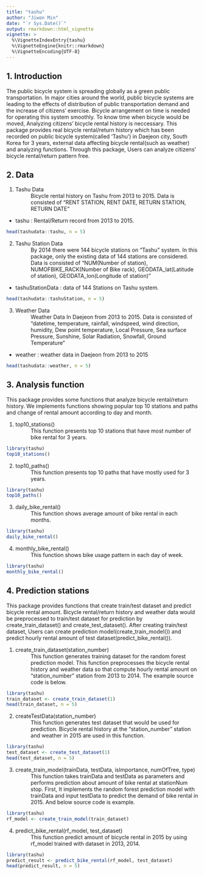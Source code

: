 ```yaml
---
title: "tashu"
author: "Jiwon Min"
date: "`r Sys.Date()`"
output: rmarkdown::html_vignette
vignette: >
  %\VignetteIndexEntry{tashu}
  %\VignetteEngine{knitr::rmarkdown}
  %\VignetteEncoding{UTF-8}
---
```

## 1. Introduction
 The public bicycle system is spreading globally as a green public transportation. In major cities around the world, public bicycle systems are leading to the effects of distribution of public transportation demand and the increase of citizens' exercise.  Bicycle arrangement on time is needed for operating this system smoothly. To know time when bicycle would be moved, Analyzing citizens' bicycle rental history is neccessary.
This package provides real bicycle rental/return history which has been recorded on public bicycle system(called 'Tashu') in Daejeon city, South Korea for 3 years, external data affecting bicycle rental(such as weather) and analyzing functions. Through this package, Users can analyze citizens' bicycle rental/return pattern free.
 
 

## 2. Data
1.    Tashu Data
: Bicycle rental history on Tashu from 2013 to 2015. Data is consisted of "RENT STATION, RENT DATE, RETURN STATION, RETURN DATE"
* tashu : Rental/Return record from 2013 to 2015.

```r
head(tashudata::tashu, n = 5)
```

2.    Tashu Station Data
: By 2014 there were 144 bicycle stations on "Tashu" system. In this package, only the existing data of 144 stations are considered. Data is consisted of "NUM(Number of station), NUMOFBIKE_RACK(Number of Bike rack), GEODATA_lat(Latitude of station), GEODATA_lon(Longitude of station)"

* tashuStationData : data of 144 Stations on Tashu system. 
```r
head(tashudata::tashuStation, n = 5)
```

3.    Weather Data
: Weather Data In Daejeon from 2013 to 2015. Data is consisted of "datetime, temperature, rainfall, windspeed, wind direction, humidity, Dew point temperature, Local Pressure, Sea surface Pressure, Sunshine, Solar Radiation, Snowfall, Ground Temperature"

* weather : weather data in Daejeon from 2013 to 2015

```r
head(tashudata::weather, n = 5)
```

## 3. Analysis function

This package provides some functions that analyze bicycle rental/return history. We implements functions showing popular top 10 stations and paths and change of rental amount according to day and month.

1.    top10_stations()
: This function presents top 10 stations that have most number of bike rental for 3 years.

```r
library(tashu)
top10_stations()
```

2.    top10_paths()
: This function presents top 10 paths that have mostly used for 3 years.

```r
library(tashu)
top10_paths()
```

3.    daily_bike_rental()
: This function shows average amount of bike rental in each months.

```r
library(tashu)
daily_bike_rental()
```

4.    monthly_bike_rental()
: This function shows bike usage pattern in each day of week.

```r
library(tashu)
monthly_bike_rental()
```


## 4. Prediction stations

 This package provides functions that create train/test dataset and predict bicycle rental amount. Bicycle rental/return history and weather data would be preprocessed to train/test dataset for prediction by create_train_dataset() and create_test_dataset(). After creating train/test dataset, Users can create prediction model(create_train_model()) and predict hourly rental amount of test dataset(predict_bike_rental()). 

1.    create_train_dataset(station_number)
: This function generates training dataset for the random forest prediction model. This function preprocesses the bicycle rental history and weather data so that compute hourly rental amount on "station_number" station from 2013 to 2014. The example source code is below.

```r
library(tashu)
train_dataset <- create_train_dataset(1)
head(train_dataset, n = 5)
```

2.    createTestData(station_number)
: This function generates test dataset that would be used for prediction. Bicycle rental history at the "station_number" station and weather in 2015 are used in this function.
 
```r
library(tashu)
test_dataset <- create_test_dataset(1)
head(test_dataset, n = 5)
```

3.    create_train_model(trainData, testData, isImportance, numOfTree, type)
: This function takes trainData and testData as parameters and performs prediction about amount of bike rental at stationNum stop. First, It implements the random forest prediction model with trainData and input testData to predict the demand of bike rental in 2015. And below source code is example.
 
```r
library(tashu)
rf_model <- create_train_model(train_dataset)
```

4.    predict_bike_rental(rf_model, test_dataset)
: This function predict amount of bicycle rental in 2015 by using rf_model trained with dataset in 2013, 2014. 

```r
library(tashu)
predict_result <- predict_bike_rental(rf_model, test_dataset)
head(predict_result, n = 5)
```
